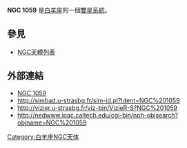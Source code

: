 {{NGCInfoBox|NGCID=NGC 1059|發現者=約翰·弗里德里希·威廉·赫歇爾|發現日期=1832年1月25日|其他編號=|曆元=J2000.0|赤經=42分35.5秒
|赤緯=17°59'46"|星座=白羊座|星體=雙星系統|星等=|表面亮度=|藍等=}}

'''NGC 1059''' 是[[白羊座|白羊座]]的一個[[雙星系統|雙星系統]]。

== 參見 ==
* [[NGC天體列表|NGC天體列表]]

== 外部連結 ==
* [https://web.archive.org/web/20070311232749/http://www.seds.org/~spider/ngc/ngc.cgi?1059 NGC 1059]
* http://simbad.u-strasbg.fr/sim-id.pl?Ident=NGC%201059
* http://vizier.u-strasbg.fr/viz-bin/VizieR-S?NGC%201059{{Wayback|url=http://vizier.u-strasbg.fr/viz-bin/VizieR-S?NGC%201059 |date=20160303181122 }}
* http://nedwww.ipac.caltech.edu/cgi-bin/nph-objsearch?objname=NGC%201059{{Wayback|url=http://nedwww.ipac.caltech.edu/cgi-bin/nph-objsearch?objname=NGC%201059 |date=20191018172410 }}

{{Catalogs|NGC=1059}}

[[Category:白羊座NGC天体|Category:白羊座NGC天体]]